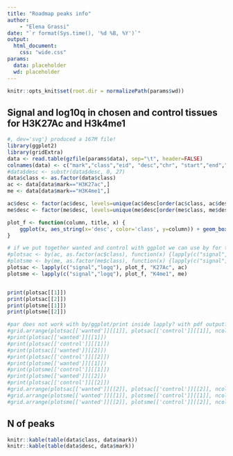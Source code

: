 ```yaml
---
title: "Roadmap peaks info"
author:
    - "Elena Grassi"
date: "`r format(Sys.time(), '%d %B, %Y')`"
output:
  html_document:
    css: "wide.css"
params:
  data: placeholder
  wd: placeholder
---
```

```r
knitr::opts_knit$set(root.dir = normalizePath(params$wd))
```

## Signal and log10q in chosen and control tissues for H3K27Ac and H3k4me1 ##
```r
#, dev='svg'} produced a 167M file!
library(ggplot2)
library(gridExtra)
data <- read.table(gzfile(params$data), sep="\t", header=FALSE)
colnames(data) <- c("mark","class","eid", "desc","chr", "start","end","signal", "logq")
#data$desc <- substr(data$desc, 0, 27)
data$class <- as.factor(data$class)
ac <- data[data$mark=="H3K27ac",]
me <- data[data$mark=="H3K4me1",]

ac$desc <- factor(ac$desc, levels=unique(ac$desc[order(ac$class, ac$desc)]), ordered=TRUE)
me$desc <- factor(me$desc, levels=unique(me$desc[order(me$class, me$desc)]), ordered=TRUE)

plot_f <- function(column, title, x) {
    ggplot(x, aes_string(x='desc', color='class', y=column)) + geom_boxplot()+ggtitle(title)+coord_flip()
}

# if we put together wanted and control with ggplot we can use by for the two markers...
#plotsac <- by(ac, as.factor(ac$class), function(x) {lapply(c("signal","logq"), plot_f, paste("K27Ac",x$class,sep="_"), x)  })
#plotsme <- by(me, as.factor(me$class), function(x) {lapply(c("signal","logq"), plot_f, paste("K4me1",x$class,sep="_"), x)  })
plotsac <- lapply(c("signal","logq"), plot_f, "K27Ac", ac) 
plotsme <- lapply(c("signal","logq"), plot_f, "K4me1", me) 


print(plotsac[[1]])
print(plotsac[[2]])
print(plotsme[[1]])
print(plotsme[[2]])

#par does not work with by/ggplot/print inside lapply? with pdf output?
#grid.arrange(plotsac[['wanted']][[1]], plotsac[['control']][[1]], ncol=2)
#print(plotsac[['wanted']][[1]])
#print(plotsac[['control']][[1]])
#print(plotsac[['wanted']][[2]])
#print(plotsac[['control']][[2]])
#print(plotsme[['wanted']][[1]])
#print(plotsme[['control']][[1]])
#print(plotsme[['wanted']][[2]])
#print(plotsac[['control']][[2]])
#grid.arrange(plotsac[['wanted']][[2]], plotsac[['control']][[2]], ncol=2)
#grid.arrange(plotsme[['wanted']][[1]], plotsme[['control']][[1]], ncol=2)
#grid.arrange(plotsme[['wanted']][[2]], plotsme[['control']][[2]], ncol=2)
```


## N of peaks ##
```r
knitr::kable(table(data$class, data$mark))
knitr::kable(table(data$desc, data$mark))
```


